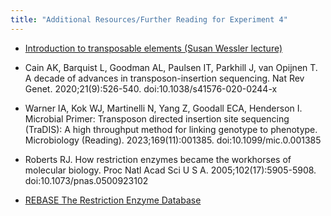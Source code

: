 ```yaml
---
title: "Additional Resources/Further Reading for Experiment 4"
---
```


* [Introduction to transposable elements (Susan Wessler lecture)](https://www.youtube.com/watch?v=uNvF9ZBufTk)

* Cain AK, Barquist L, Goodman AL, Paulsen IT, Parkhill J, van Opijnen T. A decade of advances in transposon-insertion sequencing. Nat Rev Genet. 2020;21(9):526-540. doi:10.1038/s41576-020-0244-x

* Warner IA, Kok WJ, Martinelli N, Yang Z, Goodall ECA, Henderson I. Microbial Primer: Transposon directed insertion site sequencing (TraDIS): A high throughput method for linking genotype to phenotype. Microbiology (Reading). 2023;169(11):001385. doi:10.1099/mic.0.001385

* Roberts RJ. How restriction enzymes became the workhorses of molecular biology. Proc Natl Acad Sci U S A. 2005;102(17):5905-5908. doi:10.1073/pnas.0500923102

* [REBASE The Restriction Enzyme Database](https://rebase.neb.com/rebase/rebase.html)

